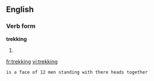 ==English==
===Verb form===

'''trekking'''

#{{present participle of|trek}}

[[fr:trekking]]
[[vi:trekking]]
 is a face of 12 men standing with there heads together